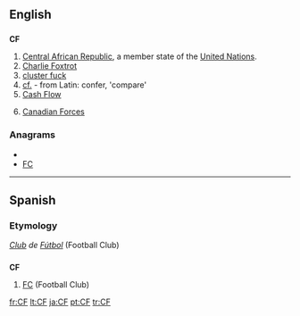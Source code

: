==English==
{{wikipedia}}
==={{abbreviation}}===
'''CF'''

# [[Central African Republic]], a member state of the [[United Nations]].
# [[Charlie Foxtrot]]
# [[cluster fuck]]
# [[cf.]] - from Latin: confer, 'compare'
# [[Cash Flow]]
# {{Canada|military}} [[Canadian Forces]]

===Anagrams===
* {{alphagram|cf}}
* [[FC#English|FC]]


----

==Spanish==

===Etymology===
''[[club|Club]] de [[fútbol|Fútbol]]'' (Football Club)

==={{abbreviation|Spanish}}===
'''CF'''

# [[FC]] (Football Club)

[[fr:CF]]
[[lt:CF]]
[[ja:CF]]
[[pt:CF]]
[[tr:CF]]